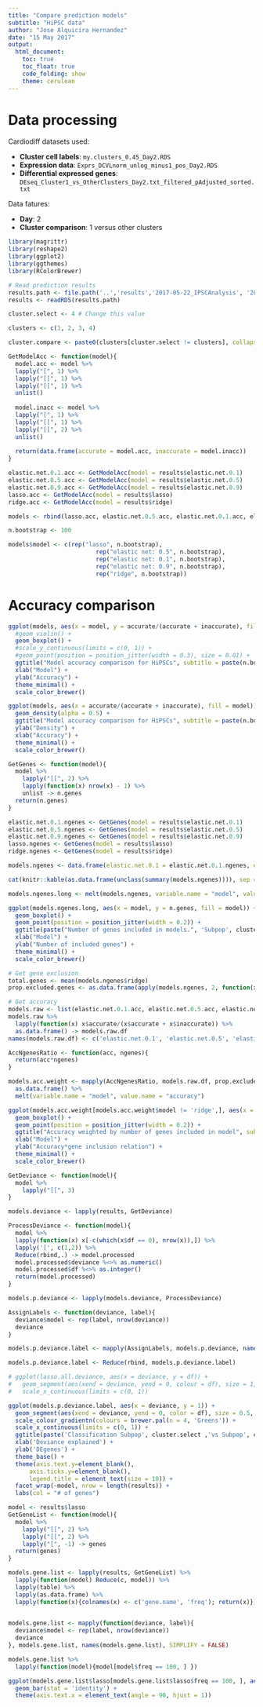 ```yaml
---
title: "Compare prediction models"
subtitle: "HiPSC data"
author: "Jose Alquicira Hernandez"
date: "15 May 2017"
output: 
  html_document:
    toc: true
    toc_float: true
    code_folding: show
    theme: cerulean
---
```


# Data processing

Cardiodiff datasets used:

- **Cluster cell labels**: `my.clusters_0.45_Day2.RDS`
- **Expression data**: `Exprs_DCVLnorm_unlog_minus1_pos_Day2.RDS`
- **Differential expressed genes**: `DEseq_Cluster1_vs_OtherClusters_Day2.txt_filtered_pAdjusted_sorted.txt`

Data fatures:

- **Day**: 2
- **Cluster comparison**: 1 versus other clusters


```r
library(magrittr)
library(reshape2)
library(ggplot2)
library(ggthemes)
library(RColorBrewer)
```


```r
# Read prediction results
results.path <- file.path('..','results','2017-05-22_IPSCAnalysis', '2017-05-22_n100_replicates', 'All_List_cluster_4vs_RemainingClusters_n100-replicates.RDS')
results <- readRDS(results.path)
```


```r
cluster.select <- 4 # Change this value

clusters <- c(1, 2, 3, 4)

cluster.compare <- paste0(clusters[cluster.select != clusters], collapse = ', ')
```


```r
GetModelAcc <- function(model){
  model.acc <- model %>% 
  lapply("[", 1) %>%
  lapply("[[", 1) %>% 
  lapply("[[", 1) %>% 
  unlist()
  
  model.inacc <- model %>% 
  lapply("[", 1) %>%
  lapply("[[", 1) %>% 
  lapply("[[", 2) %>% 
  unlist()
  
  return(data.frame(accurate = model.acc, inaccurate = model.inacc))
}
```

```r
elastic.net.0.1.acc <- GetModelAcc(model = results$elastic.net.0.1)
elastic.net.0.5.acc <- GetModelAcc(model = results$elastic.net.0.5)
elastic.net.0.9.acc <- GetModelAcc(model = results$elastic.net.0.9)
lasso.acc <- GetModelAcc(model = results$lasso)
ridge.acc <- GetModelAcc(model = results$ridge)
```




```r
models <- rbind(lasso.acc, elastic.net.0.5.acc, elastic.net.0.1.acc, elastic.net.0.9.acc, ridge.acc)

n.bootstrap <- 100

models$model <- c(rep("lasso", n.bootstrap), 
                         rep("elastic net: 0.5", n.bootstrap), 
                         rep("elastic net: 0.1", n.bootstrap), 
                         rep("elastic net: 0.9", n.bootstrap), 
                         rep("ridge", n.bootstrap))
```


# Accuracy comparison


```r
ggplot(models, aes(x = model, y = accurate/(accurate + inaccurate), fill = model)) +
  #geom_violin() +
  geom_boxplot() +
  #scale_y_continuous(limits = c(0, 1)) +
  #geom_point(position = position_jitter(width = 0.3), size = 0.01) +
  ggtitle("Model accuracy comparison for HiPSCs", subtitle = paste(n.bootstrap, "bootstrap replicates were performed. Cluster", cluster.select, "versus clusters", cluster.compare)) +
  xlab("Model") +
  ylab("Accuracy") +
  theme_minimal() +
  scale_color_brewer()
```

```r
ggplot(models, aes(x = accurate/(accurate + inaccurate), fill = model)) +
  geom_density(alpha = 0.5) + 
  ggtitle("Model accuracy comparison for HiPSCs", subtitle = paste(n.bootstrap, "bootstrap replicates were performed. Cluster", cluster.select, "versus clusters", cluster.compare)) +
  ylab("Density") +
  xlab("Accuracy") +
  theme_minimal() +
  scale_color_brewer()
```

```r
GetGenes <- function(model){
  model %>% 
    lapply("[[", 2) %>% 
    lapply(function(x) nrow(x) - 1) %>% 
    unlist -> n.genes
  return(n.genes)
}
```



```r
elastic.net.0.1.ngenes <- GetGenes(model = results$elastic.net.0.1)
elastic.net.0.5.ngenes <- GetGenes(model = results$elastic.net.0.5)
elastic.net.0.9.ngenes <- GetGenes(model = results$elastic.net.0.9)
lasso.ngenes <- GetGenes(model = results$lasso)
ridge.ngenes <- GetGenes(model = results$ridge)
```

```r
models.ngenes <- data.frame(elastic.net.0.1 = elastic.net.0.1.ngenes, elastic.net.0.5 = elastic.net.0.5.ngenes, elastic.net.0.9 = elastic.net.0.9.ngenes, lasso = lasso.ngenes, ridge = ridge.ngenes)
```

```r
cat(knitr::kable(as.data.frame(unclass(summary(models.ngenes)))), sep = "\n")
```


```r
models.ngenes.long <- melt(models.ngenes, variable.name = "model", value.name = "n.genes")
```


```r
ggplot(models.ngenes.long, aes(x = model, y = n.genes, fill = model)) +
  geom_boxplot() +
  geom_point(position = position_jitter(width = 0.2)) +
  ggtitle(paste("Number of genes included in models.", 'Subpop', cluster.select ,'vs Subpop', cluster.compare), subtitle = paste(n.bootstrap, "bootstrap replicates were performed")) +
  xlab("Model") +
  ylab("Number of included genes") +
  theme_minimal() +
  scale_color_brewer()
```


```r
# Get gene exclusion
total.genes <- mean(models.ngenes$ridge)
prop.excluded.genes <- as.data.frame(apply(models.ngenes, 2, function(x){ 1 - x/total.genes}))

# Get accuracy
models.raw <- list(elastic.net.0.1.acc, elastic.net.0.5.acc, elastic.net.0.9.acc, lasso.acc, ridge.acc)
models.raw %>% 
  lapply(function(x) x$accurate/(x$accurate + x$inaccurate)) %>% 
  as.data.frame() -> models.raw.df 
names(models.raw.df) <- c('elastic.net.0.1', 'elastic.net.0.5', 'elastic.net.0.9', 'lasso', 'ridge')

AccNgenesRatio <- function(acc, ngenes){
  return(acc*ngenes)
}

models.acc.weight <- mapply(AccNgenesRatio, models.raw.df, prop.excluded.genes, SIMPLIFY = TRUE) %>% 
  as.data.frame() %>% 
  melt(variable.name = "model", value.name = "accuracy") 
```

```r
ggplot(models.acc.weight[models.acc.weight$model != 'ridge',], aes(x = model, y = accuracy, fill = model)) +
  geom_boxplot() +
  geom_point(position = position_jitter(width = 0.2)) +
  ggtitle("Accuracy weighted by number of genes included in model", subtitle = paste(n.bootstrap, "bootstrap replicates were performed. Note that ridge method is zero as it uses all features")) +
  xlab("Model") +
  ylab("Accuracy*gene inclusion relation") +
  theme_minimal() +
  scale_color_brewer()
```


```r
GetDeviance <- function(model){
  model %>% 
    lapply("[[", 3)
}
```


```r
models.deviance <- lapply(results, GetDeviance)
```


```r
ProcessDeviance <- function(model){
  model %>%
  lapply(function(x) x[-c(which(x$df == 0), nrow(x)),]) %>% 
  lapply('[', c(1,2)) %>%
  Reduce(rbind,.) -> model.processed
  model.processed$deviance %<>% as.numeric()
  model.processed$df %<>% as.integer()
  return(model.processed)
}
```


```r
models.p.deviance <- lapply(models.deviance, ProcessDeviance)
```

```r
AssignLabels <- function(deviance, label){
  deviance$model <- rep(label, nrow(deviance))
  deviance
}

models.p.deviance.label <- mapply(AssignLabels, models.p.deviance, names(models.p.deviance), SIMPLIFY = FALSE)

models.p.deviance.label <- Reduce(rbind, models.p.deviance.label)
```



```r
# ggplot(lasso.all.deviance, aes(x = deviance, y = df)) +
#   geom_segment(aes(xend = deviance, yend = 0, colour = df), size = 1, lineend = "butt") +
#   scale_x_continuous(limits = c(0, 1))
```

```r
ggplot(models.p.deviance.label, aes(x = deviance, y = 1)) +
  geom_segment(aes(xend = deviance, yend = 0, color = df), size = 0.5, lineend = "butt") +
  scale_colour_gradientn(colours = brewer.pal(n = 4, 'Greens')) +
  scale_x_continuous(limits = c(0, 1)) + 
  ggtitle(paste('Classification Subpop', cluster.select ,'vs Subpop', cluster.compare)) +
  xlab('Deviance explained') +
  ylab('DEgenes') +
  theme_base() +
  theme(axis.text.y=element_blank(),
      axis.ticks.y=element_blank(),
      legend.title = element_text(size = 10)) +
  facet_wrap(~model, nrow = length(results)) +
  labs(col = "# of genes")
```

```r
model <- results$lasso
GetGeneList <- function(model){
  model %>% 
    lapply("[[", 2) %>% 
    lapply("[[", 2) %>%
    lapply("[", -1) -> genes
  return(genes)
}
```

```r
models.gene.list <- lapply(results, GetGeneList) %>% 
  lapply(function(model) Reduce(c, model)) %>% 
  lapply(table) %>% 
  lapply(as.data.frame) %>% 
  lapply(function(x){colnames(x) <- c('gene.name', 'freq'); return(x)})
  

models.gene.list <- mapply(function(deviance, label){
  deviance$model <- rep(label, nrow(deviance))
  deviance
}, models.gene.list, names(models.gene.list), SIMPLIFY = FALSE)
```

```r
models.gene.list %>% 
  lapply(function(model){model[model$freq == 100, ] })
```


```r
ggplot(models.gene.list$lasso[models.gene.list$lasso$freq == 100, ], aes(x = gene.name, y = freq)) +
  geom_bar(stat = 'identity') +
  theme(axis.text.x = element_text(angle = 90, hjust = 1))
```



